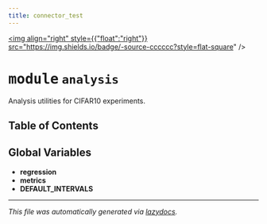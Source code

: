```yaml
---
title: connector_test
---
```


<a href="https://github.com/drothermel/%24%7BREPO%7D/blob/main/src/connector_test/analysis.py"><img align="right" style={{"float":"right"}} src="https://img.shields.io/badge/-source-cccccc?style=flat-square" /></a>

# <kbd>module</kbd> `analysis`
Analysis utilities for CIFAR10 experiments.


## Table of Contents



**Global Variables**
---------------
- **regression**
- **metrics**
- **DEFAULT_INTERVALS**




---

_This file was automatically generated via [lazydocs](https://github.com/ml-tooling/lazydocs)._
